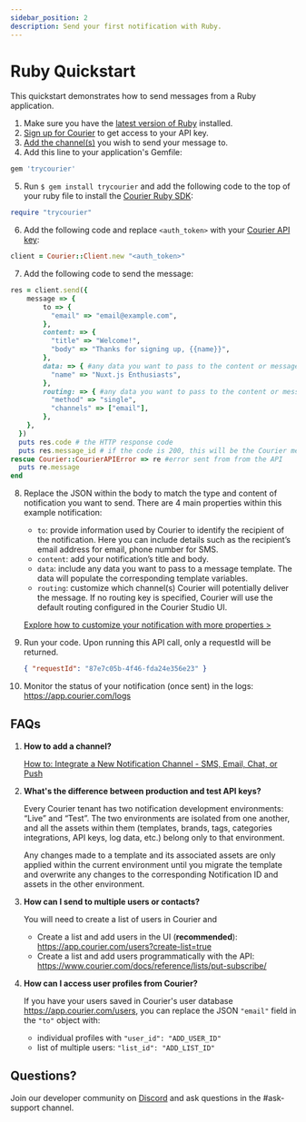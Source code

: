 ```yaml
---
sidebar_position: 2
description: Send your first notification with Ruby.
---
```

# Ruby Quickstart

This quickstart demonstrates how to send messages from a Ruby application.

1. Make sure you have the [latest version of Ruby](https://www.ruby-lang.org/en/documentation/installation/) installed.
2. [Sign up for Courier](https://app.courier.com/signup) to get access to your API key.
3. [Add the channel(s)](https://app.courier.com/channels) you wish to send your message to.
4. Add this line to your application's Gemfile:

```bash
gem 'trycourier'
```

5. Run `$ gem install trycourier` and add the following code to the top of your ruby file to install the [Courier Ruby SDK](https://github.com/trycourier/courier-ruby):

```ruby
require "trycourier"
```

6. Add the following code and replace `<auth_token>` with your [Courier API key](https://app.courier.com/settings/api-keys):

```ruby
client = Courier::Client.new "<auth_token>"
```

7. Add the following code to send the message:

```ruby
res = client.send({
    message => {
        to => {
          "email" => "email@example.com",
        },
        content: => {
          "title" => "Welcome!",
          "body" => "Thanks for signing up, {{name}}",
        },
        data: => { #any data you want to pass to the content or message template
          "name" => "Nuxt.js Enthusiasts",
        },
        routing: => { #any data you want to pass to the content or message template
          "method" => "single",
          "channels" => ["email"],
        },
    },
  })
  puts res.code # the HTTP response code
  puts res.message_id # if the code is 200, this will be the Courier message ID for this notification
rescue Courier::CourierAPIError => re #error sent from from the API
  puts re.message
end
```

8. Replace the JSON within the body to match the type and content of notification you want to send.
    There are 4 main properties within this example notification:

    - `to`: provide information used by Courier to identify the recipient of the notification. Here you can include details such as the recipient’s email address for email, phone number for SMS.
    - `content`: add your notification’s title and body.
    - `data`: include any data you want to pass to a message template. The data will populate the corresponding template variables.
    - `routing`: customize which channel(s) Courier will potentially deliver the message. If no routing key is specified, Courier will use the default routing configured in the Courier Studio UI.

    [Explore how to customize your notification with more properties >](../../../reference/send/message/)
9. Run your code. Upon running this API call, only a requestId will be returned.
    ```json
    { "requestId": "87e7c05b-4f46-fda24e356e23" }
    ```
10. Monitor the status of your notification (once sent) in the logs: https://app.courier.com/logs

## FAQs

1. **How to add a channel?**
    
    [How to: Integrate a New Notification Channel - SMS, Email, Chat, or Push](https://www.youtube.com/watch?v=nAbRLOMv96w)
2. **What's the difference between production and test API keys?**
    
    Every Courier tenant has two notification development environments: “Live” and “Test”. The two environments are isolated from one another, and all the assets within them (templates, brands, tags, categories integrations, API keys, log data, etc.) belong only to that environment.

    Any changes made to a template and its associated assets are only applied within the current environment until you migrate the template and overwrite any changes to the corresponding Notification ID and assets in the other environment.
3. **How can I send to multiple users or contacts?**
    
    You will need to create a list of users in Courier and 
    - Create a list and add users in the UI (**recommended**): https://app.courier.com/users?create-list=true
    - Create a list and add users programmatically with the API: https://www.courier.com/docs/reference/lists/put-subscribe/
4. **How can I access user profiles from Courier?**
    
    If you have your users saved in Courier's user database https://app.courier.com/users, you can replace the JSON `"email"` field in the `"to"` object with:
    - individual profiles with `"user_id": "ADD_USER_ID"`
    - list of multiple users: `"list_id": "ADD_LIST_ID"`

## Questions?

Join our developer community on [Discord](https://discord.gg/hzVbvYF7) and ask questions in the #ask-support channel.